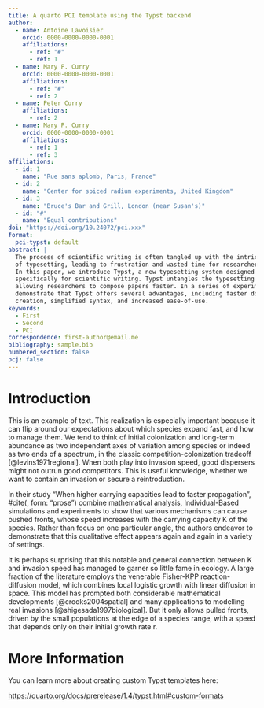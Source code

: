 ```yaml
---
title: A quarto PCI template using the Typst backend
author:
  - name: Antoine Lavoisier
    orcid: 0000-0000-0000-0001
    affiliations:
      - ref: "#"
      - ref: 1
  - name: Mary P. Curry
    orcid: 0000-0000-0000-0001
    affiliations:
      - ref: "#"
      - ref: 2
  - name: Peter Curry
    affiliations:
      - ref: 2
  - name: Mary P. Curry
    orcid: 0000-0000-0000-0001
    affiliations:
      - ref: 1
      - ref: 3
affiliations:
  - id: 1
    name: "Rue sans aplomb, Paris, France"
  - id: 2
    name: "Center for spiced radium experiments, United Kingdom"
  - id: 3
    name: "Bruce's Bar and Grill, London (near Susan's)"
  - id: "#"
    name: "Equal contributions"
doi: "https://doi.org/10.24072/pci.xxx"
format:
  pci-typst: default
abstract: |
  The process of scientific writing is often tangled up with the intricacies
  of typesetting, leading to frustration and wasted time for researchers.
  In this paper, we introduce Typst, a new typesetting system designed 
  specifically for scientific writing. Typst untangles the typesetting process,
  allowing researchers to compose papers faster. In a series of experiments we
  demonstrate that Typst offers several advantages, including faster document
  creation, simplified syntax, and increased ease-of-use.
keywords:
  - First
  - Second
  - PCI
correspondence: first-author@email.me
bibliography: sample.bib
numbered_section: false
pcj: false
---
```


# Introduction

This is an example of text. This realization is especially important because it can flip around our expectations about which species expand fast, and how to manage them. We tend to think of initial colonization and long-term abundance as two independent axes of variation among species or indeed as two ends of a spectrum, in the classic competition-colonization tradeoff [@levins1971regional]. When both play into invasion speed, good dispersers might not outrun good competitors. This is useful knowledge, whether we want to contain an invasion or secure a reintroduction.

In their study "When higher carrying capacities lead to faster propagation",
#cite(<levins1971regional>, form: "prose") combine mathematical analysis, Individual-Based simulations and experiments to show that various mechanisms can cause pushed fronts, whose speed increases with the carrying capacity K of the species. Rather than focus on one particular angle, the authors endeavor to demonstrate that this qualitative effect appears again and again in a variety of settings.

It is perhaps surprising that this notable and general connection between K and invasion speed has managed to garner so little fame in ecology. A large fraction of the literature employs the venerable Fisher-KPP reaction-diffusion model, which combines local logistic growth with linear diffusion in space. This model has prompted both considerable mathematical developments [@crooks2004spatial] and many applications to modelling real invasions [@shigesada1997biological]. But it only allows pulled fronts, driven by the small populations at the edge of a species range, with a speed that depends only on their initial growth rate r.


# More Information

You can learn more about creating custom Typst templates here: 

<https://quarto.org/docs/prerelease/1.4/typst.html#custom-formats>

